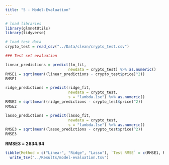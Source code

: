 ```yaml
---
title: "5 - Model-Evaluation"
---
```


```r
# load libraries
library(glmnetUtils)
library(tidyverse)

# load test data
crypto_test = read_csv("../Data/clean/crypto_test.csv")

### Test set evaluation
```

```r
linear_predictions = predict(lm_fit, 
                            newdata = crypto_test) %>% as.numeric()
RMSE1 = sqrt(mean((linear_predictions - crypto_test$price)^2))
RMSE1
```


```r
ridge_predictions = predict(ridge_fit, 
                            newdata = crypto_test,
                            s = "lambda.1se") %>% as.numeric()
RMSE2 = sqrt(mean((ridge_predictions - crypto_test$price)^2))
RMSE2
```


```r
lasso_predictions = predict(lasso_fit, 
                            newdata = crypto_test,
                            s = "lambda.1se") %>% as.numeric()
RMSE3 = sqrt(mean((lasso_predictions - crypto_test$price)^2))
RMSE3
```
**RMSE3 = 2634.94**

```r
tibble(Method = c("Linear", "Ridge", "Lasso"), `Test RMSE` = c(RMSE1, RMSE2, RMSE3)) %>%
  write_tsv("../Results/model-evaluation.tsv")
```